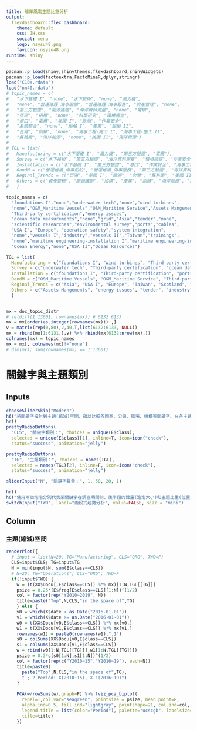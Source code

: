 ```yaml
---
title: 離岸風電主題比重分析
output: 
  flexdashboard::flex_dashboard:
    theme: default
    css: JH.css
    social: menu
    logo: nsysu48.png
    favicon: nsysu48.png
runtime: shiny
---
```


```r
pacman::p_load(shiny,shinythemes,flexdashboard,shinyWidgets)
pacman::p_load(factoextra,FactoMineR,dplyr,stringr)
load("C10a.rdata")
load("nn40.rdata")
# topic_names = c(
#   "水下基礎 I", "none", "水下技術", "none", "風力機",
#   "none", "營運維護_海事船舶", "營運維護_海事服務", "資產管理", "none",
#   "第三方驗證", "能源議題", "海洋資料測量", "none", "電網",
#   "亞洲", "招標", "none", "科學研究", "環境調查",
#   "港口", "電纜", "美國 I", "歐洲", "作業安全",
#   "系統整合", "none", "船舶 I", "產業", "船舶 II",
#   "台灣", "訓練", "none", "海事工程-施工 I", "海事工程-施工 II",
#   "蘇格蘭", "海洋能源", "none", "美國 II", "海洋資源")
# 
# TGL = list(
#   Manufacturing = c("水下基礎 I", "風力機", "第三方驗證", "電纜"),
#   Survey = c("水下技術", "第三方驗證", "海洋資料測量", "環境調查", "作業安全"),
#   Installation = c("水下基礎 I", "第三方驗證", "港口", "作業安全", "海事工程-施工 I",	"海事工程-施工 II"),
#   OandM = c("營運維護_海事船舶", "營運維護_海事服務", "第三方驗證", "海洋資料測量", "電網", "港口", "作業安全", "系統整合", "船舶 I", "船舶 II"),
#   Reginal_Trends = c("亞洲", "美國 I", "歐洲", "台灣", "蘇格蘭", "美國 II"),
#   Others = c("資產管理", "能源議題", "招標", "產業", "訓練", "海洋能源", "海洋資源")
#   )

topic_names = c(
  "foundations I","none","underwater tech","none","wind turbines",
  "none","O&M_Maritime Vessels","O&M_Maritime Service","Assets Mangements","none",
  "Third-party certification","energy issues",
  "ocean data measurements","none","grid","Asia","tender","none",
  "scientific researches","environmental survey","ports","cables",
  "USA I", "Europe", "operation safety","system integration",
  "none","vessels I","industry","vessels II","Taiwan","trainings",
  "none","maritime engineering-installation I","maritime engineering-installation II","Scotland",
  "Ocean Energy","none","USA II","Ocean Resources")

TGL = list(
  Manufacturing = c("foundations I", "wind turbines", "Third-party certification", "cables"),
  Survey = c("underwater tech", "Third-party certification", "ocean data measurements", "environmental survey", "operation safety"),
  Installation = c("foundations I", "Third-party certification", "ports", "operation safety", "maritime engineering-installation I",	"maritime engineering-installation II"),
  OandM = c("O&M_Maritime Vessels", "O&M_Maritime Service", "Third-party certification", "ocean data measurements", "grid", "ports", "operation safety", "system integration", "vessels I", "vessels II"),
  Reginal_Trends = c("Asia", "USA I", "Europe", "Taiwan", "Scotland", "USA II"),
  Others = c("Assets Mangements", "energy issues", "tender", "industry", "trainings", "Ocean Energy", "Ocean Resources")
  )


mx = doc_topic_distr
# setdiff(1:13601, rownames(mx)) # 6132 6133
mx = mx[order(as.integer(rownames(mx))) ,]
v = matrix(rep(0,80),2,40,T,list(6132:6133, NULL))
mx = rbind(mx[1:6131,],v) %>% rbind(mx[6132:nrow(mx),])
colnames(mx) = topic_names
mx = mx[, colnames(mx)!="none"]
# dim(mx); sum(rownames(mx) == 1:13601)
```


關鍵字與主題類別  {data-icon="fa-cogs"}
===============================================================
Inputs {.sidebar}
-------------------------------------
```r
chooseSliderSkin("Modern")
h6("將關鍵字投射到主題(縮減)空間，藉以比較各國家、公司、風場、機構等關鍵字、在各主題的聲量比重")
hr()
prettyRadioButtons(
  "CLS", "關鍵字類別：", choices = unique(E$class),
  selected = unique(E$class)[1], inline=T, icon=icon("check"), 
  status="success", animation="jelly")

prettyRadioButtons(
  "TG", "主題類別：", choices = names(TGL),
  selected = names(TGL)[2], inline=F, icon=icon("check"), 
  status="success", animation="jelly")

sliderInput("N", "關鍵字數量：", 1, 50, 20, 1)

hr()
h6("使用兩個泡泡分別代表某關鍵字在調查期間前、後半段的聲量(泡泡大小)和主題比重(位置)")
switchInput("TWO", label="兩段式趨勢分析", value=FALSE, size = "mini")
```
 
Column
-------------------------------------
### 主題(縮減)空間 
```r
renderPlot({
  # input = list(N=20, TG="Manufacturing", CLS="ORG", TWO=F)
  CLS=input$CLS; TG=input$TG
  N = min(input$N, sum(E$class==CLS))
  # N=20; TG="Operations"; CLS="ORG"; TWO=F
  if(!input$TWO) {
    w = (t(XX$Docu[,E$class==CLS]) %*% mx)[1:N,TGL[[TG]]]
    psize = 0.25*(E$freq[E$class==CLS][1:N])^(1/2)
    col = factor(rep("Y2010~2019", N))
    title=paste("Top",N,CLS,"in the space of",TG)
    } else {
    v0 = which(X$date < as.Date("2016-01-01"))
    v1 = which(X$date >= as.Date("2016-01-01"))
    w0 = t(XX$Docu[v0,E$class==CLS]) %*% mx[v0,]
    w1 = t(XX$Docu[v1,E$class==CLS]) %*% mx[v1,]
    rownames(w1) = paste0(rownames(w1),".1")
    s0 = colSums(XX$Docu[v0,E$class==CLS])
    s1 = colSums(XX$Docu[v1,E$class==CLS])
    w = rbind(w0[1:N,TGL[[TG]]],w1[1:N,TGL[[TG]]])
    psize = 0.3*c(s0[1:N],s1[1:N])^(1/2)
    col = factor(rep(c("Y2010~15","Y2016~19"), each=N))
    title=paste0(
      paste("Top",N,CLS,"in the space of",TG),
      " ; 2-Period: X(2010~15), X.1(2016~19)")
    }
    
    PCA(w/rowSums(w),graph=F) %>% fviz_pca_biplot(
      repel=T,col.var="seagreen", pointsize = psize, mean.point=F,
      alpha.ind=0.5, fill.ind="lightgray", pointshape=21, col.ind=col,
      legend.title = list(color="Period"), palette="ucscgb", labelsize=5,
      title=title)
    })

```

